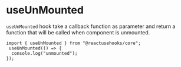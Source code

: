 # useUnMounted

`useUnMounted` hook take a callback function as parameter and return a function that will be called when component is unmounted.

```tsx
import { useUnMounted } from "@reactusehooks/core";
 useUnMounted(() => {
  console.log("unmounted");
});
```
